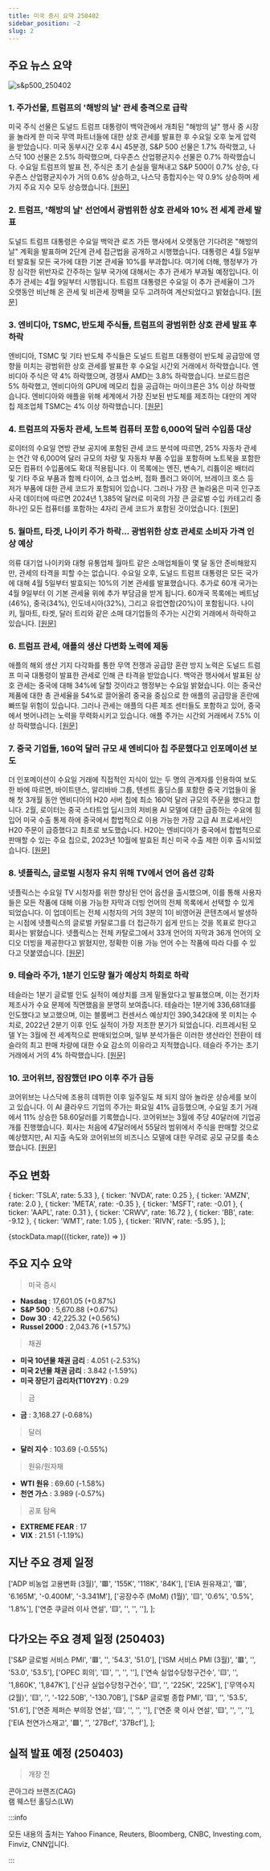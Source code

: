 ```yaml
---
title: 미국 증시 요약 250402
sidebar_position: -2
slug: 2
---
```


## 주요 뉴스 요약

![s&p500_250402](/map/250402.png)

### 1. **주가선물, 트럼프의 '해방의 날' 관세 충격으로 급락**

미국 주식 선물은 도널드 트럼프 대통령이 백악관에서 개최된 "해방의 날" 행사 중 시장을 놀라게 한 미국 무역 파트너들에 대한 상호 관세를 발표한 후 수요일 오후 늦게 압력을 받았습니다. 미국 동부시간 오후 4시 45분경, S&P 500 선물은 1.7% 하락했고, 나스닥 100 선물은 2.5% 하락했으며, 다우존스 산업평균지수 선물은 0.7% 하락했습니다. 수요일 트럼프의 발표 전, 주식은 초기 손실을 떨쳐내고 S&P 500이 0.7% 상승, 다우존스 산업평균지수가 거의 0.6% 상승하고, 나스닥 종합지수는 약 0.9% 상승하며 세 가지 주요 지수 모두 상승했습니다. [[원문]](https://finance.yahoo.com/news/live/stock-market-today-stock-futures-sink-after-trumps-liberation-day-tariffs-shock-markets-200315187.html)

### 2. **트럼프, '해방의 날' 선언에서 광범위한 상호 관세와 10% 전 세계 관세 발표**

도널드 트럼프 대통령은 수요일 백악관 로즈 가든 행사에서 오랫동안 기다려온 "해방의 날" 계획을 발표하며 2단계 관세 접근법을 공개하고 시행했습니다. 대통령은 4월 5일부터 발효될 모든 국가에 대한 기본 관세율 10%를 부과합니다. 여기에 더해, 행정부가 가장 심각한 위반자로 간주하는 일부 국가에 대해서는 추가 관세가 부과될 예정입니다. 이 추가 관세는 4월 9일부터 시행됩니다. 트럼프 대통령은 수요일 이 추가 관세율이 그가 오랫동안 비난해 온 관세 및 비관세 장벽을 모두 고려하여 계산되었다고 밝혔습니다. [[원문]](https://finance.yahoo.com/news/trump-announces-sweeping-range-of-reciprocal-tariffs-10-worldwide-tariff-in-liberation-day-proclamation-203505547.html)

### 3. **엔비디아, TSMC, 반도체 주식들, 트럼프의 광범위한 상호 관세 발표 후 하락**

엔비디아, TSMC 및 기타 반도체 주식들은 도널드 트럼프 대통령이 반도체 공급망에 영향을 미치는 광범위한 상호 관세를 발표한 후 수요일 시간외 거래에서 하락했습니다. 엔비디아 주식은 약 4% 하락했으며, 경쟁사 AMD는 3.8% 하락했습니다. 브로드컴은 5% 하락했고, 엔비디아의 GPU에 메모리 칩을 공급하는 마이크론은 3% 이상 하락했습니다. 엔비디아와 애플을 위해 세계에서 가장 진보된 반도체를 제조하는 대만의 계약 칩 제조업체 TSMC는 4% 이상 하락했습니다. [[원문]](https://finance.yahoo.com/news/nvidia-tsmc-chip-stocks-fall-after-trump-announces-sweeping-reciprocal-tariffs-215957858.html)

### 4. **트럼프의 자동차 관세, 노트북 컴퓨터 포함 6,000억 달러 수입품 대상**

로이터의 수요일 연방 관보 공지에 포함된 관세 코드 분석에 따르면, 25% 자동차 관세는 연간 약 6,000억 달러 규모의 차량 및 자동차 부품 수입을 포함하며 노트북을 포함한 모든 컴퓨터 수입품에도 확대 적용됩니다. 이 목록에는 엔진, 변속기, 리튬이온 배터리 및 기타 주요 부품과 함께 타이어, 쇼크 업소버, 점화 플러그 와이어, 브레이크 호스 등 저가 부품에 대한 관세 코드가 포함되어 있습니다. 그러나 가장 큰 놀라움은 미국 인구조사국 데이터에 따르면 2024년 1,385억 달러로 미국의 가장 큰 글로벌 수입 카테고리 중 하나인 모든 컴퓨터를 포함하는 4자리 관세 코드가 포함된 것이었습니다. [[원문]](https://www.reuters.com/markets/trumps-autos-tariffs-cover-600-bln-imports-including-laptop-computers-2025-04-02/)

### 5. **월마트, 타겟, 나이키 주가 하락... 광범위한 상호 관세로 소비자 가격 인상 예상**

의류 대기업 나이키와 대형 유통업체 월마트 같은 소매업체들이 몇 달 동안 준비해왔지만, 관세의 타격을 피할 수는 없습니다. 수요일 오후, 도널드 트럼프 대통령은 모든 국가에 대해 4월 5일부터 발효되는 10%의 기본 관세를 발표했습니다. 추가로 60개 국가는 4월 9일부터 이 기본 관세율 위에 추가 부담금을 받게 됩니다. 60개국 목록에는 베트남(46%), 중국(34%), 인도네시아(32%), 그리고 유럽연합(20%)이 포함됩니다. 나이키, 월마트, 타겟, 달러 트리와 같은 소매 대기업들의 주가는 시간외 거래에서 하락하고 있습니다. [[원문]](https://finance.yahoo.com/news/walmart-target-nike-stocks-drop-as-sweeping-reciprocal-tariffs-are-expected-to-hike-consumer-prices-213339162.html)

### 6. **트럼프 관세, 애플의 생산 다변화 노력에 제동**

애플의 해외 생산 기지 다각화를 통한 무역 전쟁과 공급망 혼란 방지 노력은 도널드 트럼프 미국 대통령이 발표한 관세로 인해 큰 타격을 받았습니다. 백악관 행사에서 발표된 상호 관세는 중국에 대해 34%에 달할 것이라고 행정부는 수요일 밝혔습니다. 이는 중국산 제품에 대한 총 관세율을 54%로 끌어올려 중국을 중심으로 한 애플의 공급망을 혼란에 빠뜨릴 위험이 있습니다. 그러나 관세는 애플의 다른 제조 센터들도 포함하고 있어, 중국에서 벗어나려는 노력을 무력화시키고 있습니다. 애플 주가는 시간외 거래에서 7.5% 이상 하락했습니다. [[원문]](https://finance.yahoo.com/news/apple-shares-slide-tariffs-threaten-210739852.html)

### 7. **중국 기업들, 160억 달러 규모 새 엔비디아 칩 주문했다고 인포메이션 보도**

더 인포메이션이 수요일 거래에 직접적인 지식이 있는 두 명의 관계자를 인용하여 보도한 바에 따르면, 바이트댄스, 알리바바 그룹, 텐센트 홀딩스를 포함한 중국 기업들이 올해 첫 3개월 동안 엔비디아의 H20 서버 칩에 최소 160억 달러 규모의 주문을 했다고 합니다. 2월, 로이터는 중국 스타트업 딥시크의 저비용 AI 모델에 대한 급증하는 수요에 힘입어 미국 수출 통제 하에 중국에서 합법적으로 이용 가능한 가장 고급 AI 프로세서인 H20 주문이 급증했다고 최초로 보도했습니다. H20는 엔비디아가 중국에서 합법적으로 판매할 수 있는 주요 칩으로, 2023년 10월에 발효된 최신 미국 수출 제한 이후 출시되었습니다. [[원문]](https://www.reuters.com/technology/chinese-firms-place-16-billion-order-new-nvidia-chips-information-reports-2025-04-02/)

### 8. **넷플릭스, 글로벌 시청자 유치 위해 TV에서 언어 옵션 강화**

넷플릭스는 수요일 TV 시청자를 위한 향상된 언어 옵션을 출시했으며, 이를 통해 사용자들은 모든 작품에 대해 이용 가능한 자막과 더빙 언어의 전체 목록에서 선택할 수 있게 되었습니다. 이 업데이트는 전체 시청자의 거의 3분의 1이 비영어권 콘텐츠에서 발생하는 시점에 넷플릭스의 글로벌 카탈로그를 더 접근하기 쉽게 만드는 것을 목표로 한다고 회사는 밝혔습니다. 넷플릭스는 전체 카탈로그에서 33개 언어의 자막과 36개 언어의 오디오 더빙을 제공한다고 밝혔지만, 정확한 이용 가능 언어 수는 작품에 따라 다를 수 있다고 덧붙였습니다. [[원문]](https://www.reuters.com/business/media-telecom/netflix-enhances-language-options-tv-attract-global-viewers-2025-04-02/)

### 9. **테슬라 주가, 1분기 인도량 월가 예상치 하회로 하락**

테슬라는 1분기 글로벌 인도 실적이 예상치를 크게 밑돌았다고 발표했으며, 이는 전기차 제조사가 수요 문제에 직면했음을 분명히 보여줍니다. 테슬라는 1분기에 336,681대를 인도했다고 보고했으며, 이는 블룸버그 컨센서스 예상치인 390,342대에 못 미치는 수치로, 2022년 2분기 이후 인도 실적이 가장 저조한 분기가 되었습니다. 리프레시된 모델 Y는 3월에 전 세계적으로 판매되었으며, 일부 분석가들은 이러한 생산라인 전환이 테슬라의 최고 판매 차량에 대한 수요 감소의 이유라고 지적했습니다. 테슬라 주가는 초기 거래에서 거의 4% 하락했습니다. [[원문]](https://finance.yahoo.com/news/tesla-stock-drops-as-q1-deliveries-miss-wall-street-estimates-131438025.html)

### 10. **코어위브, 잠잠했던 IPO 이후 주가 급등**

코어위브는 나스닥에 조용히 데뷔한 이후 일주일도 채 되지 않아 놀라운 상승세를 보이고 있습니다. 이 AI 클라우드 기업의 주가는 화요일 41% 급등했으며, 수요일 초기 거래에서 11% 상승한 58.60달러를 기록했습니다. 코어위브는 3월에 주당 40달러에 기업공개를 진행했습니다. 회사는 처음에 47달러에서 55달러 범위에서 주식을 판매할 것으로 예상했지만, AI 지출 속도와 코어위브의 비즈니스 모델에 대한 우려로 공모 규모를 축소했습니다. [[원문]](https://finance.yahoo.com/news/coreweave-stock-rips-higher-after-muted-ipo-144723161.html)

## 주요 변화

  { ticker: 'TSLA', rate: 5.33 },
  { ticker: 'NVDA', rate: 0.25 },
  { ticker: 'AMZN', rate: 2.0 },
  { ticker: 'META', rate: -0.35 },
  { ticker: 'MSFT', rate: -0.01 },
  { ticker: 'AAPL', rate: 0.31 },
  { ticker: 'CRWV', rate: 16.72 },
  { ticker: 'BB', rate: -9.12 },
  { ticker: 'WMT', rate: 1.05 },
  { ticker: 'RIVN', rate: -5.95 },
];

{stockData.map(({ticker, rate}) => <StockCardMini key={ticker} ticker={ticker} rate={rate}></StockCardMini>)}

## 주요 지수 요약

> 미국 증시

- **Nasdaq** : 17,601.05 (+0.87%)
- **S&P 500** : 5,670.88 (+0.67%)
- **Dow 30** : 42,225.32 (+0.56%)
- **Russel 2000** : 2,043.76 (+1.57%)

> 채권

- **미국 10년물 채권 금리** : 4.051 (-2.53%)
- **미국 2년물 채권 금리** : 3.842 (-1.59%)
- **미국 장단기 금리차(T10Y2Y)** : 0.29

> 금

- **금** : 3,168.27 (-0.68%)

> 달러

- **달러 지수** : 103.69 (-0.55%)

> 원유/원자재

- **WTI 원유** : 69.60 (-1.58%)
- **천연 가스** : 3.989 (-0.57%)

> 공포 탐욕

- **EXTREME FEAR** : 17
- **VIX** : 21.51 (-1.19%)

## 지난 주요 경제 일정

  ['ADP 비농업 고용변화 (3월)', '🟥', '155K', '118K', '84K'],
  ['EIA 원유재고', '🟥', '6.165M', '-0.400M', '-3.341M'],
  ['공장수주 (MoM) (1월)', '🟨', '0.6%', '0.5%', '1.8%'],
  ['연준 쿠글러 이사 연설', '🟨', '', '', ''],
];

<EconomicCalendar data={eventsData} />

## 다가오는 주요 경제 일정 (250403)

  ['S&P 글로벌 서비스 PMI', '🟥', '', '54.3', '51.0'],
  ['ISM 서비스 PMI (3월)', '🟥', '', '53.0', '53.5'],
  ['OPEC 회의', '🟨', '', '', ''],
  ['연속 실업수당청구건수', '🟨', '', '1,860K', '1,847K'],
  ['신규 실업수당청구건수', '🟨', '', '225K', '225K'],
  ['무역수지 (2월)', '🟨', '', '-122.50B', '-130.70B'],
  ['S&P 글로벌 종합 PMI', '🟨', '', '53.5', '51.6'],
  ['연준 제퍼슨 부의장 연설', '🟨', '', '', ''],
  ['연준 쿡 이사 연설', '🟨', '', '', ''],
  ['EIA 천연가스재고', '🟩', '', '27Bcf', '37Bcf'],
];

<EconomicCalendar data={nextEventsData} />

## 실적 발표 예정 (250403)

> 개장 전

콘아그라 브랜즈(CAG)  
램 웨스턴 홀딩스(LW)

:::info

모든 내용의 출처는 Yahoo Finance, Reuters, Bloomberg, CNBC, Investing.com, Finviz, CNN입니다.

:::
